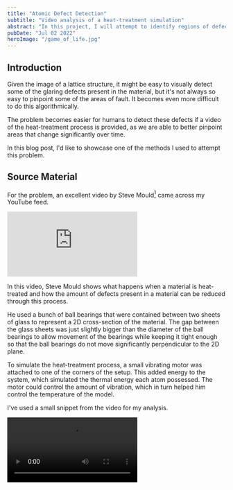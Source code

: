 ```yaml
---
title: "Atomic Defect Detection"
subtitle: "Video analysis of a heat-treatment simulation"
abstract: "In this project, I will attempt to identify regions of defects in lattice structures. By using techniques like Delaunay triangulation and Voronoi tessellation, I will estimate the coordination number and coordination sphere to pinpoint the areas of defects."
pubDate: "Jul 02 2022"
heroImage: "/game_of_life.jpg"
---
```



## Introduction

Given the image of a lattice structure, it might be easy to visually detect some of the glaring defects present in the material, but it's not always so easy to pinpoint some of the areas of fault. It becomes even more difficult to do this algorithmically.

The problem becomes easier for humans to detect these defects if a video of the heat-treatment process is provided, as we are able to better pinpoint areas that change significantly over time.

In this blog post, I'd like to showcase one of the methods I used to attempt this problem.

## Source Material

For the problem, an excellent video by Steve Mould[^steve-channel] came across my YouTube feed.

<iframe
  src="https://www.youtube.com/embed/xuL2yT-B2TM?si=WBHRvzY85PgxRw22"
  title="YouTube video player"
  frameborder="0"
  allow="accelerometer; autoplay; clipboard-write; encrypted-media; gyroscope; picture-in-picture; web-share"
  referrerpolicy="strict-origin-when-cross-origin"
  allowfullscreen
></iframe>

In this video, Steve Mould shows what happens when a material is heat-treated and how the amount of defects present in a material can be reduced through this process.

He used a bunch of ball bearings that were contained between two sheets of glass to represent a 2D cross-section of the material. The gap between the glass sheets was just slightly bigger than the diameter of the ball bearings to allow movement of the bearings while keeping it tight enough so that the ball bearings do not move significantly perpendicular to the 2D plane.

To simulate the heat-treatment process, a small vibrating motor was attached to one of the corners of the setup. This added energy to the system, which simulated the thermal energy each atom possessed. The motor could control the amount of vibration, which in turn helped him control the temperature of the model.

I've used a small snippet from the video for my analysis.

<Video src="/assets/defect-detection/src_4.mp4" loop />

Initially, a high temperature (more vibrations) is set, which is gradually decreased, simulating the heat-treatment/annealing process of materials. From his video, it was easy to see that the amount of defects, be they point or line defects, were reduced gradually as the treatment progressed.

[^steve-channel]: [Steve Mould on YouTube](https://www.youtube.com/@SteveMould)

Taking this video, I'd like to do some processing to make it easier to pinpoint the areas of defects in the material.

## 1. Finding the Centers

The first step was to find the locations of all the atoms in the video. In the model, the model was illuminated from the back, which created shadows and dark regions wherever an atom was present.

<Video src="/assets/defect-detection/centers_4.mp4" loop />

### 1.1 Conversion to B/W Image

To find the location (of the center) of an atom, I first used a threshold and converted the image into a black and white image. The regions where the atoms were present created dark regions.

However, there are some artifacts on the ball bearings due to the reflections on their shiny surface, which kept the regions from being circular and instead created highlights on each ball bearing.

### 1.2 Gaussian Blur

To identify the centers, instead of using this black and white image, I used a Gaussian blur effect on the image.

Gaussian blur averages the values near a pixel, weighted using the Gaussian distribution

$$
  G_r(x) = \frac{1}{r \sqrt{2 \pi } } e^{ {\frac{-(x-r)^2}{2 r^2}}}
$$

The radius $r$ of the Gaussian filter was set to a value of the magnitude of the diameter of the atoms in pixels. This created unique minima in the shadow region, which we could identify as the "center" of the atom.

Due to the artifacts identified before, there was some offset between this identified center and the true center of the atom. As correctly identifying the offset was challenging, and the offsets were small, I chose to ignore the offsets.

An important thing to note is that this does not work near the edges of the image. If an atom was only partially visible in the image, the minima would still indicate the center of the dark region instead of the entire shadow of the atom. This can be fixed by completing this center-finding process and then ignoring all the centers identified that were less than a diameter away from the border. I have skipped this step in order to keep the entire image file, but it will be important to note the edge effects and focus on the region away from the borders for analysis.

## 2. Coordination Number

The coordination number represents the number of bonds each atom has. By analyzing the coordination number, we can identify regions where the coordination deviates from the global median, indicating potential defects in the material.

One strategy could be to use the centers identified earlier and consider all the atoms within a distance of 1.5 times the diameter as neighbors. However, this approach is not practical, as it assumes a perfect crystalline structure and would not work effectively near regions of defects.

### 2.1 Delaunay Triangulation

Delaunay triangulation is a mathematical technique that takes in a set of points and returns a set of triangles formed using these points. In our context, we can identify the edges of these triangles as "bonds" between the atoms.

<Video src="/assets/defect-detection/delaunay_4.mp4" loop />

### 2.2 Estimating the Coordination Number

We can estimate the coordination number to be the number of neighbors of the atoms. Furthermore, we can interpolate the coordination number for each pixel in the image. Any significant deviation in the coordination number on this plane can be identified as a region of defect.

<Video src="/assets/defect-detection/bond_order_4.mp4" loop />

### 2.3 Shortcomings of this method

While the Delaunay triangulation method provides valuable insights, the estimates are not always accurate. For instance,

- In the case of point defects, the interpolation will correctly identify these defects, but there isn't a unique Delaunay triangulation. This lack of uniqueness can cause the coordination number to change rapidly between frames, leading to flickering we can see in the above video.
- For defects where a line of atoms is slightly displaced, the coordination number will remain the same as in defectless regions, which can result in the entire region being incorrectly identified as defectless.

## 3. Coordination Sphere

The coordination sphere refers to the region of influence of each atom, and its deviation in volume (or area) can be used to identify regions of defects. At the regions of defects, due to suboptimal packing, the area will increase, alerting us about the defect.

### 3.1 Voronoi Tessellation

Voronoi tessellation is a method that defines Voronoi regions based on a set of points. It has a duality with Delaunay triangulation, meaning that for every Delaunay triangulation, there is a corresponding Voronoi diagram.

The computation of Voronoi regions involves partitioning space into regions around the centers. Each point in our 2D plane is assigned to the region of the atom closest to it.

<Video src="/assets/defect-detection/voronoi_4.mp4" loop />

### 3.2 Estimating the Coordination Sphere

We can use the area of these Voronoi regions as an estimate of the area of the coordination sphere. By interpolating the areas of these regions, we can effectively identify regions of defects, as deviations in area can indicate irregularities in atomic arrangements.

<Video src="/assets/defect-detection/voronoi_interp_4.mp4" loop />

### Improvement on Coordination Number Estimation

- One of the advantages of using Voronoi tessellation is that the area of a Voronoi region changes slowly between frames, which helps to resolve flickering at these regions while still correctly identifying where exactly the point defect is located.
- In regions of line defects or dislocations, the area of the Voronoi regions increases as the centers are further apart. This allows us to correctly identify this type of defect.
